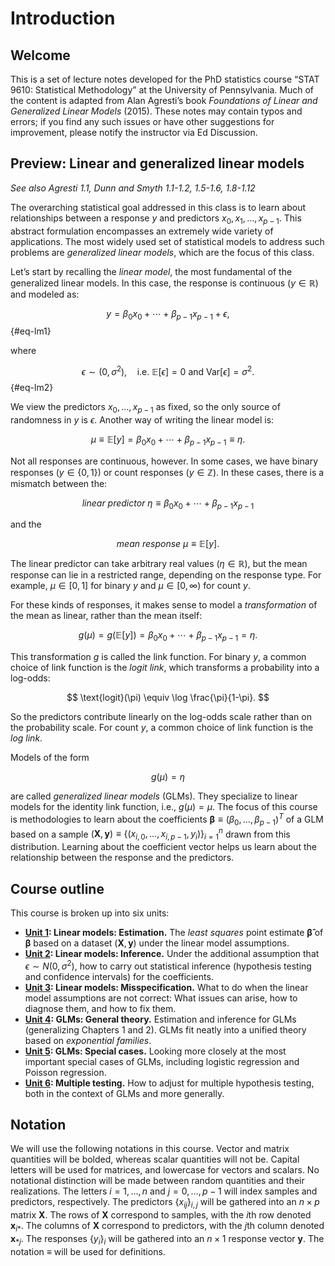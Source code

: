 # Introduction

## Welcome

This is a set of lecture notes developed for the PhD statistics course "STAT 9610: Statistical Methodology" at the University of Pennsylvania. Much of the content is adapted from Alan Agresti's book *Foundations of Linear and Generalized Linear Models* (2015). These notes may contain typos and errors; if you find any such issues or have other suggestions for improvement, please notify the instructor via Ed Discussion.

## Preview: Linear and generalized linear models

*See also Agresti 1.1, Dunn and Smyth 1.1-1.2, 1.5-1.6, 1.8-1.12*

The overarching statistical goal addressed in this class is to learn about relationships between a response $y$ and predictors $x_0, x_1, \dots, x_{p-1}$. This abstract formulation encompasses an extremely wide variety of applications. The most widely used set of statistical models to address such problems are _generalized linear models_, which are the focus of this class.

Let's start by recalling the _linear model_, the most fundamental of the generalized linear models. In this case, the response is continuous ($y \in \mathbb{R}$) and modeled as:

$$
y = \beta_0 x_0 + \cdots + \beta_{p-1} x_{p-1} + \epsilon,
$$ {#eq-lm1}

where

$$
\epsilon \sim (0, \sigma^2), \quad \text{i.e.} \ \mathbb{E}[\epsilon] = 0 \ \text{and} \ \text{Var}[\epsilon] = \sigma^2.
$$ {#eq-lm2}

We view the predictors $x_0, \dots, x_{p-1}$ as fixed, so the only source of randomness in $y$ is $\epsilon$. Another way of writing the linear model is:

$$
\mu \equiv \mathbb{E}[y] = \beta_0 x_0 + \cdots + \beta_{p-1} x_{p-1} \equiv \eta.
$$

Not all responses are continuous, however. In some cases, we have binary responses ($y \in \{0,1\}$) or count responses ($y \in \mathbb{Z}$). In these cases, there is a mismatch between the:

$$
\textit{linear predictor } \eta \equiv \beta_0 x_0 + \cdots + \beta_{p-1} x_{p-1}
$$

and the

$$
\textit{mean response } \mu \equiv \mathbb{E}[y].
$$

The linear predictor can take arbitrary real values ($\eta \in \mathbb{R}$), but the mean response can lie in a restricted range, depending on the response type. For example, $\mu \in [0,1]$ for binary $y$ and $\mu \in [0, \infty)$ for count $y$.

For these kinds of responses, it makes sense to model a _transformation_ of the mean as linear, rather than the mean itself:

$$
g(\mu) = g(\mathbb{E}[y]) = \beta_0 x_0 + \cdots + \beta_{p-1} x_{p-1} = \eta.
$$

This transformation $g$ is called the link function. For binary $y$, a common choice of link function is the _logit link_, which transforms a probability into a log-odds:

$$
\text{logit}(\pi) \equiv \log \frac{\pi}{1-\pi}.
$$

So the predictors contribute linearly on the log-odds scale rather than on the probability scale. For count $y$, a common choice of link function is the _log link_.

Models of the form

$$
g(\mu) = \eta
$$

are called _generalized linear models_ (GLMs). They specialize to linear models for the identity link function, i.e., $g(\mu) = \mu$. The focus of this course is methodologies to learn about the coefficients $\boldsymbol{\beta} \equiv (\beta_0, \dots, \beta_{p-1})^T$ of a GLM based on a sample $(\boldsymbol{X}, \boldsymbol{y}) \equiv \{(x_{i,0}, \dots, x_{i,p-1}, y_i)\}_{i = 1}^n$ drawn from this distribution. Learning about the coefficient vector helps us learn about the relationship between the response and the predictors. 

## Course outline

This course is broken up into six units:

- **[Unit 1](linear-models-estimation.qmd): Linear models: Estimation.** The _least squares_ point estimate $\boldsymbol{\widehat \beta}$ of $\boldsymbol{\beta}$ based on a dataset $(\boldsymbol{X}, \boldsymbol{y})$ under the linear model assumptions.
- **[Unit 2](linear-models-inference.qmd): Linear models: Inference.** Under the additional assumption that $\epsilon \sim N(0,\sigma^2)$, how to carry out statistical inference (hypothesis testing and confidence intervals) for the coefficients.
- **[Unit 3](linear-models-misspecification.qmd): Linear models: Misspecification.** What to do when the linear model assumptions are not correct: What issues can arise, how to diagnose them, and how to fix them.
- **[Unit 4](glm-general-theory.qmd): GLMs: General theory.** Estimation and inference for GLMs (generalizing Chapters 1 and 2). GLMs fit neatly into a unified theory based on _exponential families_.
- **[Unit 5](glm-special-cases.qmd): GLMs: Special cases.** Looking more closely at the most important special cases of GLMs, including logistic regression and Poisson regression.
- **[Unit 6](multiple-testing.qmd): Multiple testing.** How to adjust for multiple hypothesis testing, both in the context of GLMs and more generally.

## Notation

We will use the following notations in this course. Vector and matrix quantities will be bolded, whereas scalar quantities will not be. Capital letters will be used for matrices, and lowercase for vectors and scalars. No notational distinction will be made between random quantities and their realizations. The letters $i = 1, \dots, n$ and $j = 0, \dots, p-1$ will index samples and predictors, respectively. The predictors $\{x_{ij}\}_{i,j}$ will be gathered into an $n \times p$ matrix $\boldsymbol{X}$. The rows of $\boldsymbol{X}$ correspond to samples, with the $i$th row denoted $\boldsymbol{x}_{i*}$. The columns of $\boldsymbol{X}$ correspond to predictors, with the $j$th column denoted $\boldsymbol{x}_{*j}$. The responses $\{y_i\}_i$ will be gathered into an $n \times 1$ response vector $\boldsymbol{y}$. The notation $\equiv$ will be used for definitions.
